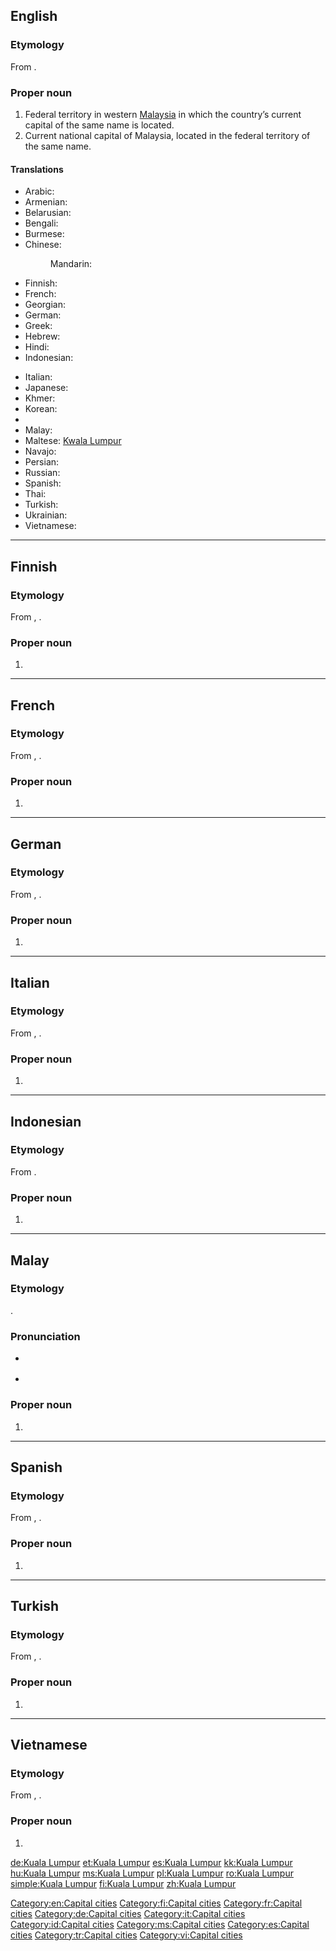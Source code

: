 ==English==
{{wikipedia}}

===Etymology===
From {{etyl|ms}} {{term|Kuala Lumpur|lang=ms}}.

===Proper noun===
{{en-proper noun}}

# Federal territory in western [[Malaysia]] in which the country’s current capital of the same name is located.
# Current national capital of Malaysia, located in the federal territory of the same name.

====Translations====
{{trans-top|capital of Malaysia}}
* Arabic: {{t-|ar|كوالا لمبور|m|tr=kwaala lumbuur}}
* Armenian: {{t|hy|Կուալա Լումպուր|tr=Kuala Lumpur|sc=Armn}}
* Belarusian: {{t|be|Куала-Лумпур|m|tr=Kuala-Lúmpur|sc=Cyrl}}
* Bengali: {{t|bn|কুয়ালালামপুর|sc=Beng}}
* Burmese: {{t|my|ကွာလာလမ်ပူမြို့|sc=Mymr|xs=Burmese}}
* Chinese:
*: Mandarin: {{t-|cmn|吉隆坡|tr=Jílóngpō|sc=Hani}}
* Finnish: {{t|fi|Kuala Lumpur}}
* French: {{t-|fr|Kuala Lumpur|m}}
* Georgian: {{t|ka|კუალა-ლუმპური|tr=kuala-lumpuri|sc=Geor}}
* German: {{t+|de|Kuala Lumpur|n}}
* Greek: {{t|el|Κουάλα Λουμπούρ|tr=Kouála Loumpoúr}}
* Hebrew: {{t|he|קואלה לומפור}}
* Hindi: {{t|hi|कुआला लमपुर|tr=ku'ālā lampur|xs=Hindi}}
* Indonesian: {{t-|id|Kuala Lumpur|xs=Indonesian}}
{{trans-mid}}
* Italian: {{t-|it|Kuala Lumpur|f}}
* Japanese: {{t-|ja|クアラルンプール|tr=Kuararunpūru}}
* Khmer: {{t|km|កូឡាឡាំពួរ|tr=kuulaa-laampur|sc=Khmr|xs=Khmer}}
* Korean: {{t+|ko|쿠알라룸푸르|tr=Kuallarumpureu|sc=Hang}}
* {{trreq|lo}}
* Malay: {{t-|ms|Kuala Lumpur|xs=Malay}}
* Maltese: [[Kwala Lumpur]]
* Navajo: {{tø|nv|Kʼoala Lompo}}
* Persian: {{t|fa|کوالالامپور|tr=Kvâlâlompur|sc=fa-Arab}}
* Russian: {{t-|ru|Куала-Лумпур|m|tr=Kuala-Lúmpur}}
* Spanish: {{t+|es|Kuala Lumpur|m}}
* Thai: {{t-|th|กัวลาลัมเปอร์|tr=kualalampoe}}
* Turkish: {{t|tr|Kuala Lumpur}}
* Ukrainian: {{t|uk|Куала-Лумпур|m|tr=Kuala-Lúmpur|sc=Cyrl}}
* Vietnamese: {{t-|vi|Kuala Lumpur|xs=Vietnamese}}
{{trans-bottom}}

[[Category:en:Capital cities]]

----

==Finnish==
{{wikipedia|lang=fi}}

===Etymology===
From {{etyl|en|fi}} {{term|Kuala Lumpur|lang=en}}, {{etyl|ms|fi}} {{term|Kuala Lumpur|lang=ms}}.

===Proper noun===
{{head|fi|proper noun}}

# {{l|en|Kuala Lumpur}}

[[Category:fi:Capital cities]]

----

==French==
{{wikipedia|lang=fr}}

===Etymology===
From {{etyl|en|fr}} {{term|Kuala Lumpur|lang=en}}, {{etyl|ms|fr}} {{term|Kuala Lumpur|lang=ms}}.

===Proper noun===
{{head|fr|proper noun|g=m}}

# {{l|en|Kuala Lumpur}}

[[Category:fr:Capital cities]]

----

==German==
{{wikipedia|lang=de}}

===Etymology===
From {{etyl|en|de}} {{term|Kuala Lumpur|lang=en}}, {{etyl|ms|de}} {{term|Kuala Lumpur|lang=ms}}.

===Proper noun===
{{head|de|proper noun|g=n}}

# {{l|en|Kuala Lumpur}}

[[Category:de:Capital cities]]

----

==Italian==
{{wikipedia|lang=it}}

===Etymology===
From {{etyl|en|it}} {{term|Kuala Lumpur|lang=en}}, {{etyl|ms|it}} {{term|Kuala Lumpur|lang=ms}}.

===Proper noun===
{{head|it|proper noun|g=f}}

# {{l|en|Kuala Lumpur}}

[[Category:it:Capital cities]]

----

==Indonesian==
{{wikipedia|lang=id}}

===Etymology===
From {{etyl|ms|id}} {{term|Kuala Lumpur|lang=ms}}.

===Proper noun===
{{head|id|proper noun}}

# {{l|en|Kuala Lumpur}}

[[Category:id:Capital cities]]

----

==Malay==
{{wikipedia|lang=ms}}

===Etymology===
{{compund|kuala|lumpur|lang=ms}}.

===Pronunciation===
* {{a|Johor-Selangor}} {{IPA|/kualə lumpo(r)/|lang=ms}}
* {{a|Riau-Lingga}} {{IPA|/kuala lumpʊ(r)/|lang=ms}}

===Proper noun===
{{head|ms|proper noun|head={{l|ms|kuala|Kuala}} {{l|ms|lumpur|Lumpur}}}}

# {{l|en|Kuala Lumpur}}

[[Category:ms:Capital cities]]

----

==Spanish==
{{wikipedia|lang=es}}

===Etymology===
From {{etyl|en|es}} {{term|Kuala Lumpur|lang=en}}, {{etyl|ms|es}} {{term|Kuala Lumpur|lang=ms}}.

===Proper noun===
{{head|es|proper noun|g=m}}

# {{l|en|Kuala Lumpur}}

[[Category:es:Capital cities]]

----

==Turkish==
{{wikipedia|lang=tr}}

===Etymology===
From {{etyl|en|tr}} {{term|Kuala Lumpur|lang=en}}, {{etyl|ms|tr}} {{term|Kuala Lumpur|lang=ms}}.

===Proper noun===
{{head|tr|proper noun}}

# {{l|en|Kuala Lumpur}}

[[Category:tr:Capital cities]]

----

==Vietnamese==
{{wikipedia|lang=vi}}

===Etymology===
From {{etyl|en|vi}} {{term|Kuala Lumpur|lang=en}}, {{etyl|ms|vi}} {{term|Kuala Lumpur|lang=ms}}.

===Proper noun===
{{head|vi|proper noun}}

# {{l|en|Kuala Lumpur}}

[[Category:vi:Capital cities]]

[[de:Kuala Lumpur]]
[[et:Kuala Lumpur]]
[[es:Kuala Lumpur]]
[[kk:Kuala Lumpur]]
[[hu:Kuala Lumpur]]
[[ms:Kuala Lumpur]]
[[pl:Kuala Lumpur]]
[[ro:Kuala Lumpur]]
[[simple:Kuala Lumpur]]
[[fi:Kuala Lumpur]]
[[zh:Kuala Lumpur]]